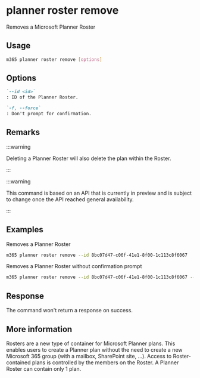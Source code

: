 
# planner roster remove

Removes a Microsoft Planner Roster

## Usage

```sh
m365 planner roster remove [options]
```

## Options

```md definition-list
`--id <id>`
: ID of the Planner Roster.

`-f, --force`
: Don't prompt for confirmation.
```

<Global />

## Remarks

:::warning

Deleting a Planner Roster will also delete the plan within the Roster.

:::

:::warning

This command is based on an API that is currently in preview and is subject to change once the API reached general availability.

:::

## Examples

Removes a Planner Roster

```sh
m365 planner roster remove --id 8bc07d47-c06f-41e1-8f00-1c113c8f6067
```

Removes a Planner Roster without confirmation prompt

```sh
m365 planner roster remove --id 8bc07d47-c06f-41e1-8f00-1c113c8f6067 --force
```

## Response

The command won't return a response on success.

## More information

Rosters are a new type of container for Microsoft Planner plans. This enables users to create a Planner plan without the need to create a new Microsoft 365 group (with a mailbox, SharePoint site, ...). Access to Roster-contained plans is controlled by the members on the Roster. A Planner Roster can contain only 1 plan.
